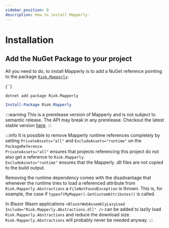 ```yaml
---
sidebar_position: 0
description: How to install Mapperly.
---
```



# Installation

## Add the NuGet Package to your project

All you need to do, to install Mapperly is to add a NuGet reference pointing to the package [`Riok.Mapperly`](https://www.nuget.org/packages/Riok.Mapperly).

<!-- do not indent this, it won't work, https://stackoverflow.com/a/67579641/3302887 -->

<Tabs>
<TabItem value="csproj" label="PackageReference" default>
    <CodeBlock language="xml">{`<PackageReference Include="Riok.Mapperly" Version="${useDocusaurusContext().siteConfig.customFields.mapperlyVersion}" />`}</CodeBlock>
</TabItem>
<TabItem value="dontet-cli" label=".NET CLI">

```bash
dotnet add package Riok.Mapperly
```

</TabItem>
<TabItem value="pkg-manager" label="Package Manager">

```powershell
Install-Package Riok.Mapperly
```

</TabItem>
</Tabs>

<Conditional condition={!useDocusaurusContext().siteConfig.customFields.environment.stable}>

:::warning
This is a prerelease version of Mapperly and is not subject to semantic release.
The API may break in any prerelease.
Checkout the latest stable version [here](https://mapperly.riok.app).
:::

</Conditional>

:::info
It is possible to remove Mapperly runtime references completely by setting `PrivateAssets="all"` and `ExcludeAssets="runtime"` on the `PackageReference`.  
`PrivateAssets="all"` ensures that projects referencing this project do not also get a reference to `Riok.Mapperly`.  
`ExcludeAssets="runtime"` ensures that the Mapperly .dll files are not copied to the build output.

Removing the runtime dependency comes with the disadvantage that whenever the runtime tries
to load a referenced attribute from `Riok.Mapperly.Abstractions` a `FileNotFoundException` is thrown.
This is, for example, the case if `typeof(MyMapper).GetCustomAttributes()` is called.

In Blazor Wasm applications `<BlazorWebAssemblyLazyLoad Include="Riok.Mapperly.Abstractions.dll" />` can be added to lazily load `Riok.Mapperly.Abstractions`
and reduce the download size.
`Riok.Mapperly.Abstractions` will probably never be needed anyway.
:::
